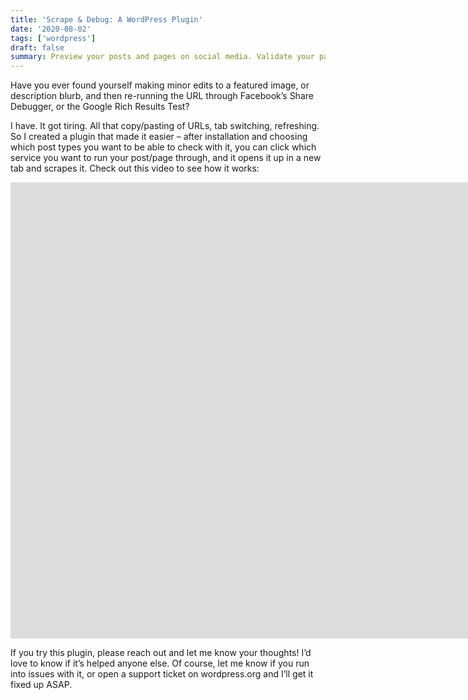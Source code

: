 ```yaml
---
title: 'Scrape & Debug: A WordPress Plugin'
date: '2020-08-02'
tags: ['wordpress']
draft: false
summary: Preview your posts and pages on social media. Validate your pages’ HTML with W3C’s Validator, or check PageSpeed with Google’s PageSpeed Insights. Access these tools quickly from within wp-admin, without needing to copy/paste multiple URLs each time to see your results.
---
```


Have you ever found yourself making minor edits to a featured image, or description blurb, and then re-running the URL through Facebook’s Share Debugger, or the Google Rich Results Test?

I have. It got tiring. All that copy/pasting of URLs, tab switching, refreshing. So I created a plugin that made it easier – after installation and choosing which post types you want to be able to check with it, you can click which service you want to run your post/page through, and it opens it up in a new tab and scrapes it. Check out this video to see how it works:

<div className="w-full relative">
  <iframe
    width="1776"
    height="730"
    src="https://www.youtube.com/embed/fe1gcKVcX6o"
    title="Scrape and Debug WordPress Plugin Overview"
    frameborder="0"
    allow="accelerometer; autoplay; clipboard-write; encrypted-media; gyroscope; picture-in-picture"
    allowfullscreen
    className="w-full relative responsive"
  ></iframe>
</div>

If you try this plugin, please reach out and let me know your thoughts! I’d love to know if it’s helped anyone else. Of course, let me know if you run into issues with it, or open a support ticket on wordpress.org and I’ll get it fixed up ASAP.
